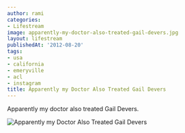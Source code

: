 ```yaml
---
author: rami
categories:
- Lifestream
image: apparently-my-doctor-also-treated-gail-devers.jpg
layout: lifestream
publishedAt: '2012-08-20'
tags:
- usa
- california
- emeryville
- acl
- instagram
title: Apparently my Doctor Also Treated Gail Devers
---
```


Apparently my doctor also treated Gail Devers.

![Apparently my Doctor Also Treated Gail Devers](/assets/images/content/lifestream/apparently-my-doctor-also-treated-gail-devers.jpg)
